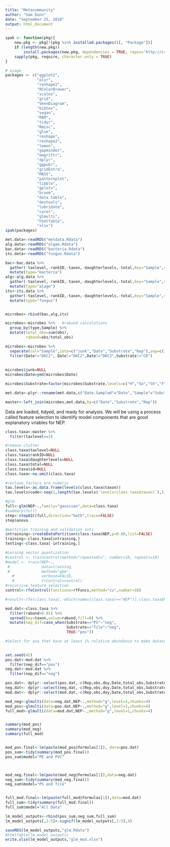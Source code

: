 ```yaml
---
title: "Metacommunity"
author: "Sam Dunn"
date: "September 25, 2018"
output: html_document
---
```



```r
ipak <- function(pkg){
    new.pkg <- pkg[!(pkg %in% installed.packages()[, "Package"])]
    if (length(new.pkg)) 
        install.packages(new.pkg, dependencies = TRUE, repos='http://cran.us.r-project.org')
    sapply(pkg, require, character.only = TRUE)
}

# usage
packages <- c("ggplot2", 
              "plyr", 
              "reshape2", 
              "RColorBrewer", 
              "scales", 
              "grid",
              "VennDiagram",
              "bibtex",
              "vegan",
              "RAM",
              "tidyr",
              "Rmisc",
              "glue",
              "reshape",
              "reshape2",
              "lemon",
              "gapminder",
              "magrittr",
              "dplyr",
              "ggpubr",
              "gridExtra",
              "MASS",
              "patternplot",
              "tibble",
              "gplots",
              "broom",
              "data.table",
              "devtools",
              "lubridate",
              "caret",
              "glmulti",
              "htmlTable",
              "xlsx")
ipak(packages)

met.data<-readRDS("metdata.Rdata")
alg.data<-readRDS("algae.Rdata")
bac.data<-readRDS("bacteria.Rdata")
its.data<-readRDS("fungus.Rdata")

bac<-bac.data %>% 
  gather(-taxlevel,-rankID,-taxon,-daughterlevels,-total,key="Sample",value="obs") %>% 
  mutate(type="bacteria")
alg<-alg.data %>% 
  gather(-taxlevel,-rankID,-taxon,-daughterlevels,-total,key="Sample",value="obs")%>% 
  mutate(type="alage")
its<-its.data %>% 
  gather(-taxlevel,-rankID,-taxon,-daughterlevels,-total,key="Sample",value="obs")%>% 
  mutate(type="fungus")


microbes<-rbind(bac,alg,its)

microbes<-microbes %>%   #rabund calculations
  group_by(type,Sample) %>% 
  mutate(total_obs=sum(obs),
         rabund=obs/total_obs)

microbes<-microbes %>% 
  separate(col="Sample",into=c("junk","Date","Substrate","Rep"),sep=c(1,7,-1)) %>%
  filter(Date!="DKC1", Date!="DKC2",Date!="DKC3",Substrate!="CR")
  
  
microbes$junk=NULL
microbes$Date=ymd(microbes$Date)

microbes$Substrate=factor(microbes$Substrate,levels=c("H","So","Sh","F","T"),labels=c("PVC","Soft PE","Sheet PE","PS","Tile"))

met.data<-plyr::rename(met.data,c("Date.Sampled"="Date","Sample"="Substrate"))

master<-left_join(microbes,met.data,by=c("Date","Substrate","Rep"))

```


Data are loaded, tidyed, and ready for analysis.  We will be using a process called feature selection to identiify model components that are good explanatory vriables for NEP.

```r
class.taxa<-master %>% 
  filter(taxlevel==3)

#remove clutter
class.taxa$taxlevel=NULL
class.taxa$rankID=NULL
class.taxa$daughterlevels=NULL
class.taxa$total=NULL
class.taxa$id=NULL
class.taxa<-na.omit(class.taxa)

#revlaue factors are numeric
tax.levels<-as.data.frame(levels(class.taxa$taxon))
tax.levels$code<-seq(1,length(tax.levels$`levels(class.taxa$taxon)`),1)

#glm
full<-glm(NEP~.,family="gaussian",data=class.taxa)
#summary(full)
step<-stepAIC(full,direction="both",trace=FALSE)
step$anova

#partition training and validation sets
intraining<-createDataPartition(class.taxa$NEP,p=0.80,list=FALSE)
training<-class.taxa[intraining,]
testing<-class.taxa[-intraining,]

#Lerning vector quantization
#control <- trainControl(method="repeatedcv", number=10, repeats=10)
#model <- train(NEP~., 
 #              data=training, 
 #              method="gbm",
   #            verbose=FALSE, 
   #            trControl=control)
#recursive feature selection
control<-rfeControl(functions=rfFuncs,method="cv",number=10)

#result<-rfe(class.taxa[,-which(names(class.taxa)=="NEP")],class.taxa$NEP,control=control)

```


```r

mod.dat<-class.taxa %>%
  filter(rabund>0.01) %>% 
  spread(key=taxon,value=rabund,fill=0) %>% 
  mutate(nep_dif=case_when(Substrate=="PS"~"neg",
                           Substrate=="Tile"~"neg",
                           TRUE~"pos"))

#Select for axa that have at least 1% relative abundance to make dataset manageable by glmulti
  

set.seed(42)
pos.dat<-mod.dat %>% 
  filter(nep_dif=="pos")
neg.dat<-mod.dat %>% 
  filter(nep_dif=="neg")

pos.dat<- dplyr::select(pos.dat,-c(Rep,obs,doy,Date,total_obs,Substrate,nep_dif,GPP,Resp))
neg.dat<- dplyr::select(neg.dat,-c(Rep,obs,doy,Date,total_obs,Substrate,nep_dif,GPP,Resp))
mod.dat<- dplyr::select(mod.dat,-c(Rep,obs,doy,Date,total_obs,Substrate,nep_dif,GPP,Resp))

mod_neg<-glmulti(data=neg.dat,NEP~.,method="g",level=1,chunks=4)
mod_pos<-glmulti(data=pos.dat,NEP~.,method="g",level=1,chunks=4)
full_mod<-glmulti(data=mod.dat,NEP~.,method="g",level=1,chunks=4)


summary(mod_pos)
summary(mod_neg)
summary(full_mod)


mod_pos.final<-lm(paste(mod_pos@formulas[1]), data=pos.dat)
pos_sum<-tidy(summary(mod_pos.final))
pos_sum$model="PE and PVC"



mod_neg.final<-lm(paste(mod_neg@formulas[1]),data=neg.dat)
neg_sum<-tidy(summary(mod_neg.final))
neg_sum$model="PS and Tile"


full_mod.final<-lm(paste(full_mod@formulas[1]),data=mod.dat)
full_sum<-tidy(summary(full_mod.final))
full_sum$model="All Data"

lm_model_outputs<-rbind(pos_sum,neg_sum,full_sum)
lm_model_outputs[,2:5]<-signif(lm_model_outputs[,2:5],4)

saveRDS(lm_model_outputs,"glm.Rdata")
#htmlTable(lm_model_outputs)
write.xlsx(lm_model_outputs,"glm_mod.xlsx")



```

